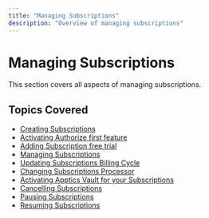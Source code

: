 ```yaml
---
title: "Managing Subscriptions"
description: "Overview of managing subscriptions"
---
```



# Managing Subscriptions

This section covers all aspects of managing subscriptions.

## Topics Covered

- [Creating Subscriptions](/knowledge-center/subscriptions/creating-subscriptions)
- [Activating Authorize first feature](/knowledge-center/subscriptions/activating-authorize-first-feature)
- [Adding Subscription free trial](/knowledge-center/subscriptions/adding-subscription-free-trial)
- [Managing Subscriptions](/knowledge-center/subscriptions/managing-subscriptions)
- [Updating Subscriptions Billing Cycle](/knowledge-center/subscriptions/updating-subscriptions-billing-cycle)
- [Changing Subscriptions Processor](/knowledge-center/subscriptions/changing-subscriptions-processor)
- [Activating Apptics Vault for your Subscriptions](/knowledge-center/subscriptions/activating-tagadapay-vault-for-your-subscriptions)
- [Cancelling Subscriptions](/knowledge-center/subscriptions/cancelling-subscriptions)
- [Pausing Subscriptions](/knowledge-center/subscriptions/pausing-subscriptions)
- [Resuming Subscriptions](/knowledge-center/subscriptions/resuming-subscriptions)